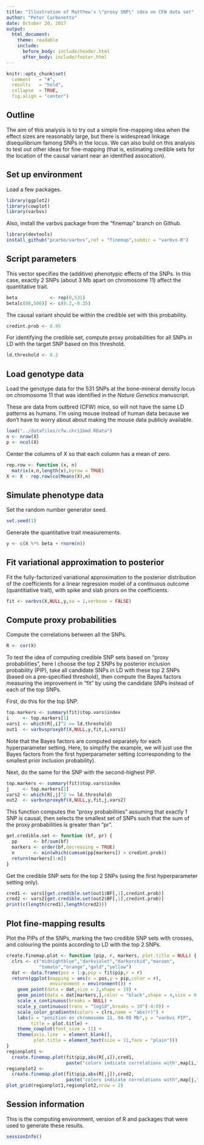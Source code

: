 ```yaml
---
title: "Illustration of Matthew's \"proxy SNP\" idea on CFW data set"
author: "Peter Carbonetto"
date: October 20, 2017
output:
  html_document:
    theme: readable
    include:
      before_body: include/header.html
      after_body: include/footer.html
---
```


```r
knitr::opts_chunk$set(
  comment   = "#",
  results   = "hold",
  collapse  = TRUE,
  fig.align = "center")
```

## Outline

The aim of this analysis is to try out a simple fine-mapping idea when
the effect sizes are reasonably large, but there is widespread linkage
disequilibrium famong SNPs in the locus. We can also build on this
analysis to test out other ideas for fine-mapping (that is, estimating
credible sets for the location of the causal variant near an
identified assocation).

## Set up environment

Load a few packages.

```r
library(ggplot2)
library(cowplot)
library(varbvs)
```

Also, install the varbvs package from the "finemap" branch on Github.

```r
library(devtools)
install_github("pcarbo/varbvs",ref = "finemap",subdir = "varbvs-R")
```

## Script parameters

This vector specifies the (additive) phenotypic effects of the
SNPs. In this case, exactly 2 SNPs (about 3 Mb apart on chromosome
11) affect the quantitative trait.

```r
beta            <- rep(0,531)
beta[c(88,506)] <- c(0.2,-0.35)
```

The causal variant should be within the credible set with this
probability.

```r
credint.prob <- 0.95
```

For identifying the credible set, compute proxy probabilities for all
SNPs in LD with the target SNP based on this threshold.

```r
ld.threshold <- 0.2
```

## Load genotype data

Load the genotype data for the 531 SNPs at the bone-mineral density
locus on chromosome 11 that was identified in the *Nature Genetics*
manuscript.

These are data from outbred (CFW) mice, so will not have the same LD
patterns as humans. I'm using mouse instead of human data because we
don't have to worry about about making the mouse data publicly
available.

```r
load("../datafiles/cfw.chr11bmd.RData")
n <- nrow(X)
p <- ncol(X)
```

Center the columns of X so that each column has a mean of zero.

```r
rep.row <- function (x, n)
  matrix(x,n,length(x),byrow = TRUE)
X <- X - rep.row(colMeans(X),n)
```

## Simulate phenotype data

Set the random number generator seed.

```r
set.seed(1)
```

Generate the quantitative trait measurements.

```r
y <- c(X %*% beta + rnorm(n))
```

## Fit variational approximation to posterior

Fit the fully-factorized variational approximation to the posterior
distribution of the coefficients for a linear regression model of a
continuous outcome (quantitiative trait), with spike and slab priors on
the coefficients. 

```r
fit <- varbvs(X,NULL,y,sa = 1,verbose = FALSE)
```

## Compute proxy probabilities

Compute the correlations between all the SNPs.

```r
R <- cor(X)
```

To test the idea of computing credible SNP sets based on "proxy
probabilities", here I choose the top 2 SNPs by posterior inclusion
probability (PIP), take all candidate SNPs in LD with these top 2 SNPs
(based on a pre-specified threshold), then compute the Bayes factors
measuring the improvement in "fit" by using the candidate SNPs instead
of each of the top SNPs.

First, do this for the top SNP.

```r
top.markers <- summary(fit)$top.vars$index
i     <- top.markers[1]
vars1 <- which(R[,i]^2 >= ld.threshold)
out1  <- varbvsproxybf(X,NULL,y,fit,i,vars1) 
```

Note that the Bayes factors are computed separately for each
hyperparameter setting. Here, to simplify the example, we will just
use the Bayes factors from the first hyperparameter setting
(corresponding to the smallest prior inclusion probability).

Next, do the same for the SNP with the second-highest PIP.

```r
top.markers <- summary(fit)$top.vars$index
j     <- top.markers[2]
vars2 <- which(R[,j]^2 >= ld.threshold)
out2  <- varbvsproxybf(X,NULL,y,fit,j,vars2)
```

This function computes the "proxy probabilities" assuming that exactly
1 SNP is causal, then selects the smallest set of SNPs such that the
sum of the proxy probabilities is greater than "pr".

```r
get.credible.set <- function (bf, pr) {
  pp      <- bf/sum(bf)
  markers <- order(bf,decreasing = TRUE)
  n       <- min(which(cumsum(pp[markers]) > credint.prob))
  return(markers[1:n])
}
```

Get the credible SNP sets for the top 2 SNPs (using the first
hyperparameter setting only).

```r
cred1 <- vars1[get.credible.set(out1$BF[,1],credint.prob)]
cred2 <- vars2[get.credible.set(out2$BF[,1],credint.prob)]
print(c(length(cred1),length(cred2)))
```

## Plot fine-mapping results

Plot the PIPs of the SNPs, marking the two credible SNP sets with
crosses, and colouring the points according to LD with the top 2 SNPs.

```r
create.finemap.plot <- function (pip, r, markers, plot.title = NULL) {
  clrs <- c("midnightblue","darkviolet","darkorchid","maroon",
            "tomato","orange","gold","yellow")
  dat <- data.frame(pos = 1:p,pip = fit$pip,r = r)
  return(ggplot(mapping = aes(x = pos,y = pip,color = r),
                environment = environment()) +
    geom_point(data = dat,size = 2,shape = 19) +
    geom_point(data = dat[markers,],color = "black",shape = 4,size = 0.5) +
    scale_x_continuous(breaks = NULL) +
    scale_y_continuous(trans = "log10",breaks = 10^(-4:0)) +
    scale_color_gradientn(colors = clrs,name = "abs(r)") +
    labs(x = "position on chromosome 11, 94-98 Mb",y = "varbvs PIP",
         title = plot.title) +
    theme_cowplot(font_size = 11) +
    theme(axis.line  = element_blank(),
	      plot.title = element_text(size = 11,face = "plain")))
}
regionplot1 <-
  create.finemap.plot(fit$pip,abs(R[,i]),cred1,
                      paste("colors indicate correlations with",map[i,"id"]))
regionplot2 <-
  create.finemap.plot(fit$pip,abs(R[,j]),cred2,
                      paste("colors indicate correlations with",map[j,"id"]))
plot_grid(regionplot1,regionplot2,nrow = 2)
```

## Session information

This is the computing environment, version of R and packages that were
used to generate these results.

```r
sessionInfo()
```
